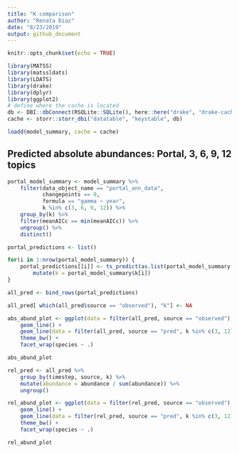 ```yaml
---
title: "K comparison"
author: "Renata Diaz"
date: "8/23/2019"
output: github_document
---
```


```r
knitr::opts_chunk$set(echo = TRUE)

library(MATSS)
library(matssldats)
library(LDATS)
library(drake)
library(dplyr)
library(ggplot2)
# define where the cache is located
db <- DBI::dbConnect(RSQLite::SQLite(), here::here("drake", "drake-cache.sqlite"))
cache <- storr::storr_dbi("datatable", "keystable", db)

loadd(model_summary, cache = cache)
```

## Predicted absolute abundances: Portal, 3, 6, 9, 12 topics

```r

portal_model_summary <- model_summary %>%
    filter(data_object_name == "portal_ann_data", 
           changepoints == 0,
           formula == "gamma ~ year",
           k %in% c(3, 6, 9, 12)) %>%
    group_by(k) %>%
    filter(meanAICc == min(meanAICc)) %>%
    ungroup() %>%
    distinct()

portal_predictions <- list() 

for(i in 1:nrow(portal_model_summary)) {
    portal_predictions[[i]] <- ts_predict(as.list(portal_model_summary[i, ]), seed = 1977)$prediction %>%
        mutate(k = portal_model_summary$k[i])
}

all_pred <- bind_rows(portal_predictions)

all_pred[ which(all_pred$source == "observed"), "k"] <- NA


```

```r
abs_abund_plot <- ggplot(data = filter(all_pred, source == "observed"), aes(x = timestep, y = abundance)) +
    geom_line() +
    geom_line(data = filter(all_pred, source == "pred", k %in% c(3, 12)), aes(x = timestep, y = abundance, color = as.factor(k))) +
    theme_bw() +
    facet_wrap(species ~ .)

abs_abund_plot
```

```r
rel_pred <- all_pred %>%
    group_by(timestep, source, k) %>%
    mutate(abundance = abundance / sum(abundance)) %>%
    ungroup()

rel_abund_plot <- ggplot(data = filter(rel_pred, source == "observed"), aes(x = timestep, y = abundance)) +
    geom_line() +
    geom_line(data = filter(rel_pred, source == "pred", k %in% c(3, 12)), aes(x = timestep, y = abundance, color = as.factor(k))) +
    theme_bw() +
    facet_wrap(species ~ .)

rel_abund_plot
```
